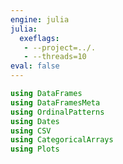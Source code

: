```yaml
---
engine: julia
julia:
  exeflags: 
   - --project=../.
   - --threads=10
eval: false
---
```


```julia
using DataFrames
using DataFramesMeta
using OrdinalPatterns
using Dates
using CSV
using CategoricalArrays
using Plots
```